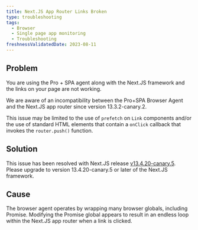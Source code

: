 ```yaml
---
title: Next.JS App Router Links Broken
type: troubleshooting
tags:
  - Browser
  - Single page app monitoring
  - Troubleshooting
freshnessValidatedDate: 2023-08-11
---
```


## Problem

You are using the Pro + SPA agent along with the Next.JS framework and the links on your page are not working.

We are aware of an incompatibility between the Pro+SPA Browser Agent and the Next.JS app router since version 13.3.2-canary.2.

This issue may be limited to the use of `prefetch` on `Link` components and/or the use of standard HTML elements that contain a `onClick` callback that invokes the `router.push()` function.

## Solution

This issue has been resolved with Next.JS release [v13.4.20-canary.5](https://github.com/vercel/next.js/releases/tag/v13.4.20-canary.5). Please upgrade to version 13.4.20-canary.5 or later of the Next.JS framework.

## Cause

The browser agent operates by wrapping many browser globals, including Promise. Modifying the Promise global appears to result in an endless loop within the Next.JS app router when a link is clicked.
